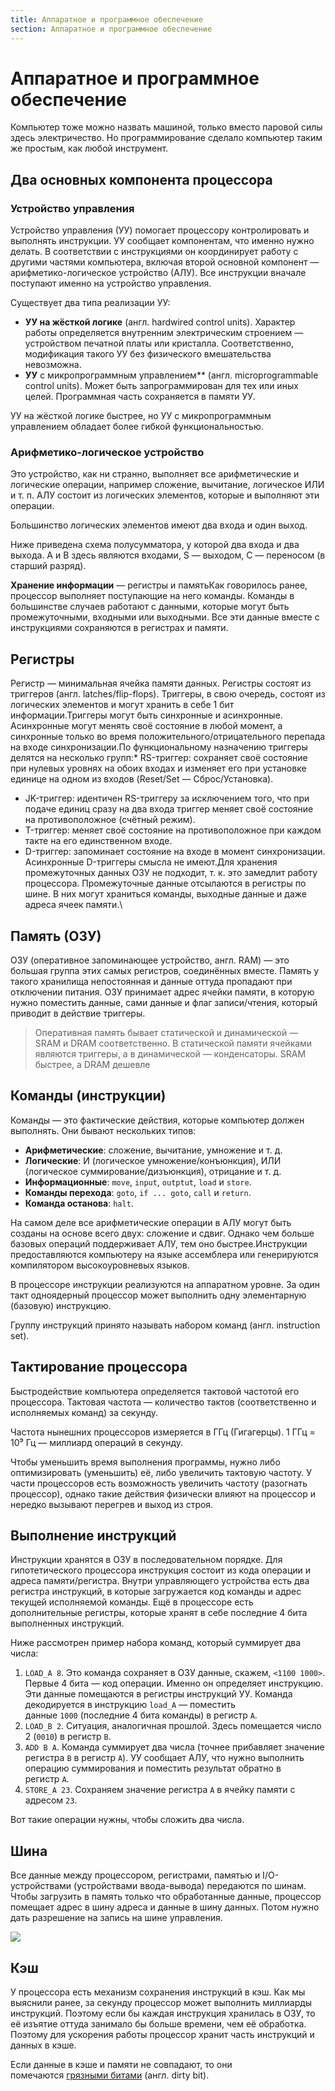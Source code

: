 ```yaml
---
title: Аппаратное и программное обеспечение
section: Аппаратное и программное обеспечение
---
```


# Аппаратное и программное обеспечение

Компьютер тоже можно назвать машиной, только вместо паровой силы здесь электричество. Но программирование сделало компьютер таким же простым, как любой инструмент.

## Два основных компонента процессора

### Устройство управления

Устройство управления (УУ) помогает процессору контролировать и выполнять инструкции. УУ сообщает компонентам, что именно нужно делать. В соответствии с инструкциями он координирует работу с другими частями компьютера, включая второй основной компонент — арифметико-логическое устройство (АЛУ). Все инструкции вначале поступают именно на устройство управления.

Существует два типа реализации УУ:

*   **УУ на жёсткой логике** (англ. hardwired control units). Характер работы определяется внутренним электрическим строением — устройством печатной платы или кристалла. Соответственно, модификация такого УУ без физического вмешательства невозможна.
*   **УУ** с микропрограммным управлением** (англ. microprogrammable control units). Может быть запрограммирован для тех или иных целей. Программная часть сохраняется в памяти УУ.

УУ на жёсткой логике быстрее, но УУ с микропрограммным управлением обладает более гибкой функциональностью.

### Арифметико-логическое устройство

Это устройство, как ни странно, выполняет все арифметические и логические операции, например сложение, вычитание, логическое ИЛИ и т. п. АЛУ состоит из логических элементов, которые и выполняют эти операции.

Большинство логических элементов имеют два входа и один выход.

Ниже приведена схема полусумматора, у которой два входа и два выхода. A и B здесь являются входами, S — выходом, C — переносом (в старший разряд).

**Хранение информации** — регистры и памятьКак говорилось ранее, процессор выполняет поступающие на него команды. Команды в большинстве случаев работают с данными, которые могут быть промежуточными, входными или выходными. Все эти данные вместе с инструкциями сохраняются в регистрах и памяти.

## Регистры

Регистр — минимальная ячейка памяти данных. Регистры состоят из триггеров (англ. latches/flip-flops). Триггеры, в свою очередь, состоят из логических элементов и могут хранить в себе 1 бит информации.Триггеры могут быть синхронные и асинхронные. Асинхронные могут менять своё состояние в любой момент, а синхронные только во время положительного/отрицательного перепада на входе синхронизации.По функциональному назначению триггеры делятся на несколько групп:\*   RS-триггер: сохраняет своё состояние при нулевых уровнях на обоих входах и изменяет его при установке единице на одном из входов (Reset/Set — Сброс/Установка).

*   JK-триггер: идентичен RS-триггеру за исключением того, что при подаче единиц сразу на два входа триггер меняет своё состояние на противоположное (счётный режим).
*   T-триггер: меняет своё состояние на противоположное при каждом такте на его единственном входе.
*   D-триггер: запоминает состояние на входе в момент синхронизации. Асинхронные D-триггеры смысла не имеют.Для хранения промежуточных данных ОЗУ не подходит, т. к. это замедлит работу процессора. Промежуточные данные отсылаются в регистры по шине. В них могут храниться команды, выходные данные и даже адреса ячеек памяти.\\

## Память (ОЗУ)

ОЗУ (оперативное запоминающее устройство, англ. RAM) — это большая группа этих самых регистров, соединённых вместе. Память у такого хранилища непостоянная и данные оттуда пропадают при отключении питания. ОЗУ принимает адрес ячейки памяти, в которую нужно поместить данные, сами данные и флаг записи/чтения, который приводит в действие триггеры.

> Оперативная память бывает статической и динамической — SRAM и DRAM соответственно. В статической памяти ячейками являются триггеры, а в динамической — конденсаторы. SRAM быстрее, а DRAM дешевле

## Команды (инструкции)

Команды — это фактические действия, которые компьютер должен выполнять. Они бывают нескольких типов:

*   **Арифметические**: сложение, вычитание, умножение и т. д.
*   **Логические**: И (логическое умножение/конъюнкция), ИЛИ (логическое суммирование/дизъюнкция), отрицание и т. д.
*   **Информационные**: `move`, `input`, `outptut`, `load` и `store`.
*   **Команды перехода**: `goto`, `if ... goto`, `call` и `return`.
*   **Команда останова**: `halt`.

На самом деле все арифметические операции в АЛУ могут быть созданы на основе всего двух: сложение и сдвиг. Однако чем больше базовых операций поддерживает АЛУ, тем оно быстрее.Инструкции предоставляются компьютеру на языке ассемблера или генерируются компилятором высокоуровневых языков.

В процессоре инструкции реализуются на аппаратном уровне. За один такт одноядерный процессор может выполнить одну элементарную (базовую) инструкцию.

Группу инструкций принято называть набором команд (англ. instruction set).

## Тактирование процессора

Быстродействие компьютера определяется тактовой частотой его процессора. Тактовая частота — количество тактов (соответственно и исполняемых команд) за секунду.

Частота нынешних процессоров измеряется в ГГц (Гигагерцы). 1 ГГц = 10⁹ Гц — миллиард операций в секунду.

Чтобы уменьшить время выполнения программы, нужно либо оптимизировать (уменьшить) её, либо увеличить тактовую частоту. У части процессоров есть возможность увеличить частоту (разогнать процессор), однако такие действия физически влияют на процессор и нередко вызывают перегрев и выход из строя.

## Выполнение инструкций

Инструкции хранятся в ОЗУ в последовательном порядке. Для гипотетического процессора инструкция состоит из кода операции и адреса памяти/регистра. Внутри управляющего устройства есть два регистра инструкций, в которые загружается код команды и адрес текущей исполняемой команды. Ещё в процессоре есть дополнительные регистры, которые хранят в себе последние 4 бита выполненных инструкций.

Ниже рассмотрен пример набора команд, который суммирует два числа:

1.  `LOAD_A 8`. Это команда сохраняет в ОЗУ данные, скажем, `<1100 1000>`. Первые 4 бита — код операции. Именно он определяет инструкцию. Эти данные помещаются в регистры инструкций УУ. Команда декодируется в инструкцию `load_A` — поместить данные `1000` (последние 4 бита команды) в регистр `A`.
2.  `LOAD_B 2`. Ситуация, аналогичная прошлой. Здесь помещается число 2 (`0010`) в регистр `B`.
3.  `ADD B A`. Команда суммирует два числа (точнее прибавляет значение регистра `B` в регистр `A`). УУ сообщает АЛУ, что нужно выполнить операцию суммирования и поместить результат обратно в регистр `A`.
4.  `STORE_A 23`. Сохраняем значение регистра `A` в ячейку памяти с адресом `23`.

Вот такие операции нужны, чтобы сложить два числа.

## Шина

Все данные между процессором, регистрами, памятью и I/O-устройствами (устройствами ввода-вывода) передаются по шинам. Чтобы загрузить в память только что обработанные данные, процессор помещает адрес в шину адреса и данные в шину данных. Потом нужно дать разрешение на запись на шине управления.

![](https://res.cloudinary.com/dzfsp6wbp/image/upload/v1654020767/shina\_puvaye.webp "")

## Кэш

У процессора есть механизм сохранения инструкций в кэш. Как мы выяснили ранее, за секунду процессор может выполнить миллиарды инструкций. Поэтому если бы каждая инструкция хранилась в ОЗУ, то её изъятие оттуда занимало бы больше времени, чем её обработка. Поэтому для ускорения работы процессор хранит часть инструкций и данных в кэше.

Если данные в кэше и памяти не совпадают, то они помечаются [грязными битами](https://ru.wikipedia.org/wiki/%D0%93%D1%80%D1%8F%D0%B7%D0%BD%D1%8B%D0%B9\_%D0%B1%D0%B8%D1%82) (англ. dirty bit).
